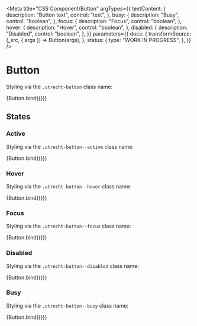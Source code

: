 <!--
@license EUPL-1.2
Copyright (c) 2021 Gemeente Utrecht
Copyright (c) 2021 Robbert Broersma
-->



<Meta
  title="CSS Component/Button"
  argTypes={{
    textContent: {
      description: "Button text",
      control: "text",
    },
    busy: {
      description: "Busy",
      control: "boolean",
    },
    focus: {
      description: "Focus",
      control: "boolean",
    },
    hover: {
      description: "Hover",
      control: "boolean",
    },
    disabled: {
      description: "Disabled",
      control: "boolean",
    },
  }}
  parameters={{
    docs: {
      transformSource: (_src, { args }) => Button(args),
    },
    status: {
      type: "WORK IN PROGRESS",
    },
  }}
/>

# Button

Styling via the `.utrecht-button` class name:

<Canvas>
  <Story
    name="Button"
    args={{
      ...defaultArgs,
      textContent: "Read more...",
    }}
  >
    {Button.bind({})}
  </Story>
</Canvas>

<ArgsTable story="Button" />

## States

### Active

Styling via the `.utrecht-button--active` class name:

<Canvas>
  <Story
    name="Button active"
    args={{
      active: true,
      textContent: "Read more...",
    }}
  >
    {Button.bind({})}
  </Story>
</Canvas>

### Hover

Styling via the `.utrecht-button--hover` class name:

<Canvas>
  <Story
    name="Button hover"
    args={{
      textContent: "Read more...",
      hover: true,
    }}
  >
    {Button.bind({})}
  </Story>
</Canvas>

### Focus

Styling via the `.utrecht-button--focus` class name:

<Canvas>
  <Story
    name="Button focus"
    args={{
      textContent: "Read more...",
      focus: true,
    }}
  >
    {Button.bind({})}
  </Story>
</Canvas>

### Disabled

Styling via the `.utrecht-button--disabled` class name:

<Canvas>
  <Story
    name="Button disabled"
    args={{
      textContent: "Read more...",
      disabled: true,
    }}
  >
    {Button.bind({})}
  </Story>
</Canvas>

### Busy

Styling via the `.utrecht-button--busy` class name:

<Canvas>
  <Story
    name="Button busy"
    args={{
      busy: true,
      textContent: "Read more...",
    }}
    parameters={{
      percy: { skip: true },
    }}
  >
    {Button.bind({})}
  </Story>
</Canvas>
